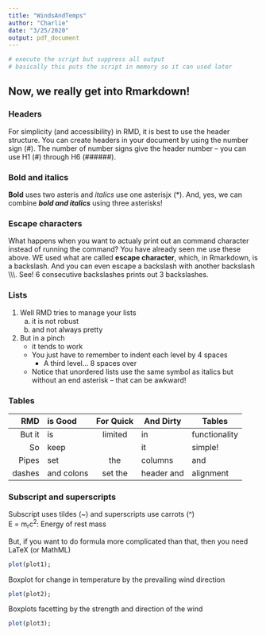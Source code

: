 ```yaml
---
title: "WindsAndTemps"
author: "Charlie"
date: "3/25/2020"
output: pdf_document
---
```


<!--```{r echo=FALSE,code = readLines("scripts/01-WindsAndTemps.R"), warning=FALSE, message=FALSE, results="hide", fig.show='hide' } 
# execute the script but suppress all output
# basically this puts the script in memory so it can used later
```-->

```r
# execute the script but suppress all output
# basically this puts the script in memory so it can used later
```

## Now, we really get into Rmarkdown! 

### Headers
For simplicity (and accessibility) in RMD, it is best to use the header structure.  You can create headers in your document by using the number sign (\#).  The number of number signs give the header number -- you can use H1 (\#) through H6 (\######).  

### Bold and italics

**Bold** uses two asteris and *italics* use one asterisjx (\*).   And, yes, we can combine ***bold and italics*** using three asterisks!

### Escape characters
 What happens when you want to actualy print out an command character instead of running the command?  You have already seen me use these above. WE used what are called **escape character**, which, in Rmarkdown, is a backslash.  And you can even escape a backslash with another backslash \\\\\\.  See!  6 consecutive backslashes prints out 3 backslashes.

### Lists
1) Well RMD tries to manage your lists
    a) it is not robust
    b) and not always pretty
2) But in a pinch
    * it tends to work
    * You just have to remember to indent each level by 4 spaces
         * A third level... 8 spaces over
    * Notice that unordered lists use the same symbol as italics but without an end asterisk -- that can be awkward!

### Tables
| RMD   | is Good | For Quick | And Dirty  | Tables |
|------:|:--------|:---------:|------------|--------|
|But it | is      | limited   |in        |functionality|
| So| keep || it | simple! |
|Pipes | set | the | columns | and|
|dashes | and colons | set the | header and | alignment |

### Subscript and superscripts
Subscript uses tildes (\~) and superscripts use carrots (\^)  
E = m~r~c^2^: Energy of rest mass  

But, if you want to do formula more complicated than that, then you need LaTeX (or MathML)

```r
plot(plot1);
```

Boxplot for change in temperature by the prevailing wind direction

```r
plot(plot2);
```

Boxplots facetting by the strength and direction of the wind

```r
plot(plot3);
```

